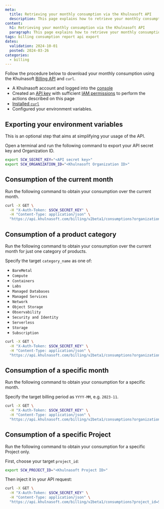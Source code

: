 ```yaml
---
meta:
  title: Retrieving your monthly consumption via the Khulnasoft API
  description: This page explains how to retrieve your monthly consumption via the Khulnasoft API
content:
  h1: Retrieving your monthly consumption via the Khulnasoft API
  paragraph: This page explains how to retrieve your monthly consumption via the Khulnasoft API
tags: billing consumption report api export
dates:
  validation: 2024-10-01
  posted: 2024-03-26
categories:
  - billing
---
```


Follow the procedure below to download your monthly consumption using the Khulnasoft [Billing API](https://www.khulnasoft.com/en/developers/api/billing/#path-consumption-get-monthly-consumption) and `curl`.

<Macro id="requirements" />

- A Khulnasoft account and logged into the [console](https://console.khulnasoft.com/organization)
- Created an [API key](/identity-and-access-management/iam/how-to/create-api-keys/) with sufficient [IAM permissions](/identity-and-access-management/iam/reference-content/permission-sets/) to perform the actions described on this page
- [Installed `curl`](https://curl.se/download.html)
- Configured your environment variables.

## Exporting your environment variables

   <Message type="note">
   This is an optional step that aims at simplifying your usage of the API.
   </Message>

Open a terminal and run the following command to export your API secret key and Organization ID.

   ```bash
   export SCW_SECRET_KEY="<API secret key>"
   export SCW_ORGANIZATION_ID="<Khulnasoft Organization ID>"
   ```

## Consumption of the current month

Run the following command to obtain your consumption over the current month.

   ```bash
   curl -X GET \
     -H "X-Auth-Token: $SCW_SECRET_KEY" \
     -H "Content-Type: application/json" \
     "https://api.khulnasoft.com/billing/v2beta1/consumptions?organization_id=$SCW_ORGANIZATION_ID"
   ```

## Consumption of a product category

Run the following command to obtain your consumption over the current month for just one category of products.

   Specify the target `category_name` as one of:

   - `BareMetal`
   - `Compute`
   - `Containers`
   - `Labs`
   - `Managed Databases`
   - `Managed Services`
   - `Network`
   - `Object Storage`
   - `Observability`
   - `Security and Identity`
   - `Serverless`
   - `Storage`
   - `Subscription`

   ```bash
   curl -X GET \
     -H "X-Auth-Token: $SCW_SECRET_KEY" \
     -H "Content-Type: application/json" \
     "https://api.khulnasoft.com/billing/v2beta1/consumptions?organization_id=$SCW_ORGANIZATION_ID&category_name=Compute"
   ```

## Consumption of a specific month

Run the following command to obtain your consumption for a specific month.

   Specify the target billing period as `YYYY-MM`, e.g. `2023-11`.

   ```bash
   curl -X GET \
     -H "X-Auth-Token: $SCW_SECRET_KEY" \
     -H "Content-Type: application/json" \
     "https://api.khulnasoft.com/billing/v2beta1/consumptions?organization_id=$SCW_ORGANIZATION_ID&billing_period=2023-11"
   ```

## Consumption of a specific Project

Run the following command to obtain your consumption for a specific Project only.

   First, choose your target `project_id`:

   ```bash
   export SCW_PROJECT_ID="<Khulnasoft Project ID>"
   ```

   Then inject it in your API request:

   ```bash
   curl -X GET \
     -H "X-Auth-Token: $SCW_SECRET_KEY" \
     -H "Content-Type: application/json" \
     "https://api.khulnasoft.com/billing/v2beta1/consumptions?project_id=SCW_PROJECT_ID"
   ```